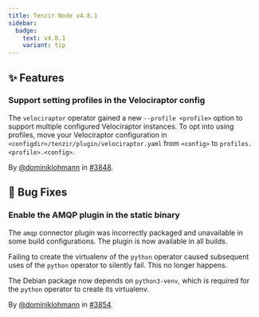 ```yaml
---
title: Tenzir Node v4.8.1
sidebar:
  badge:
    text: v4.8.1
    variant: tip
---
```


## ✨ Features

### Support setting profiles in the Velociraptor config

The `velociraptor` operator gained a new `--profile <profile>` option to support
multiple configured Velociraptor instances. To opt into using profiles, move
your Velociraptor configuration in `<configdir>/tenzir/plugin/velociraptor.yaml`
from `<config>` to `profiles.<profile>.<config>`.

By [@dominiklohmann](https://github.com/dominiklohmann) in [#3848](https://github.com/tenzir/tenzir/pull/3848).

## 🐛 Bug Fixes

### Enable the AMQP plugin in the static binary

The `amqp` connector plugin was incorrectly packaged and unavailable in some
build configurations. The plugin is now available in all builds.

Failing to create the virtualenv of the `python` operator caused subsequent uses
of the `python` operator to silently fail. This no longer happens.

The Debian package now depends on `python3-venv`, which is required for the
`python` operator to create its virtualenv.

By [@dominiklohmann](https://github.com/dominiklohmann) in [#3854](https://github.com/tenzir/tenzir/pull/3854).